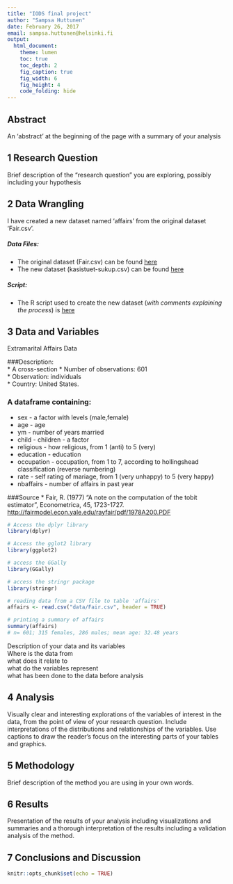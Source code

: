 ```yaml
---
title: "IODS final project"
author: "Sampsa Huttunen"
date: February 26, 2017
email: sampsa.huttunen@helsinki.fi
output:
  html_document:
    theme: lumen
    toc: true
    toc_depth: 2
    fig_caption: true
    fig_width: 6
    fig_height: 4
    code_folding: hide
---
```


## Abstract

An 'abstract' at the beginning of the page with a summary of your analysis  

## 1 Research Question

Brief description of the "research question" you are exploring, possibly including your hypothesis  

## 2 Data Wrangling

I have created a new dataset named 'affairs' from the original dataset 'Fair.csv'.

##### Data Files:  
* The original dataset (Fair.csv) can be found [here](https://vincentarelbundock.github.io/Rdatasets/csv/Ecdat/Fair.csv)  
* The new dataset (kasistuet-sukup.csv) can be found [here](https://github.com/huttusam/IODS-final/blob/master/data/Fair.csv)  

##### Script:  
* The R script used to create the new dataset (*with comments explaining the process*) is  [here](https://github.com/huttusam/IODS-final/blob/master/final-assignment.R)

## 3 Data and Variables

Extramarital Affairs Data  

###Description:  
* A cross-section
* Number of observations: 601  
* Observation: individuals  
* Country: United States.  

### A dataframe containing:  
* sex - a factor with levels (male,female)  
* age - age  
* ym - number of years married
* child - children - a factor 
* religious - how religious, from 1 (anti) to 5 (very)
* education - education
* occupation - occupation, from 1 to 7, according to hollingshead classification (reverse numbering)
* rate - self rating of mariage, from 1 (very unhappy) to 5 (very happy)
* nbaffairs - number of affairs in past year

###Source
* Fair, R. (1977) "A note on the computation of the tobit estimator", Econometrica, 45, 1723-1727. [http://fairmodel.econ.yale.edu/rayfair/pdf/1978A200.PDF](http://fairmodel.econ.yale.edu/rayfair/pdf/1978A200.PDF)

```r
# Access the dplyr library
library(dplyr)

# Access the gglot2 library
library(ggplot2)

# access the GGally
library(GGally)

# access the stringr package
library(stringr)

# reading data from a CSV file to table 'affairs'
affairs <- read.csv("data/Fair.csv", header = TRUE)

# printing a summary of affairs
summary(affairs)
# n= 601; 315 females, 286 males; mean age: 32.48 years
```

Description of your data and its variables  
Where is the data from  
what does it relate to  
what do the variables represent  
what has been done to the data before analysis  

## 4 Analysis

Visually clear and interesting explorations of the variables of interest in the data, from the point of view of your research question. Include interpretations of the distributions and relationships of the variables. Use captions to draw the reader's focus on the interesting parts of your tables and graphics.  

## 5 Methodology

Brief description of the method you are using in your own words.  

## 6 Results

Presentation of the results of your analysis including visualizations and summaries and a thorough interpretation of the results including a validation analysis of the method.  

## 7 Conclusions and Discussion



```r
knitr::opts_chunk$set(echo = TRUE)
```
